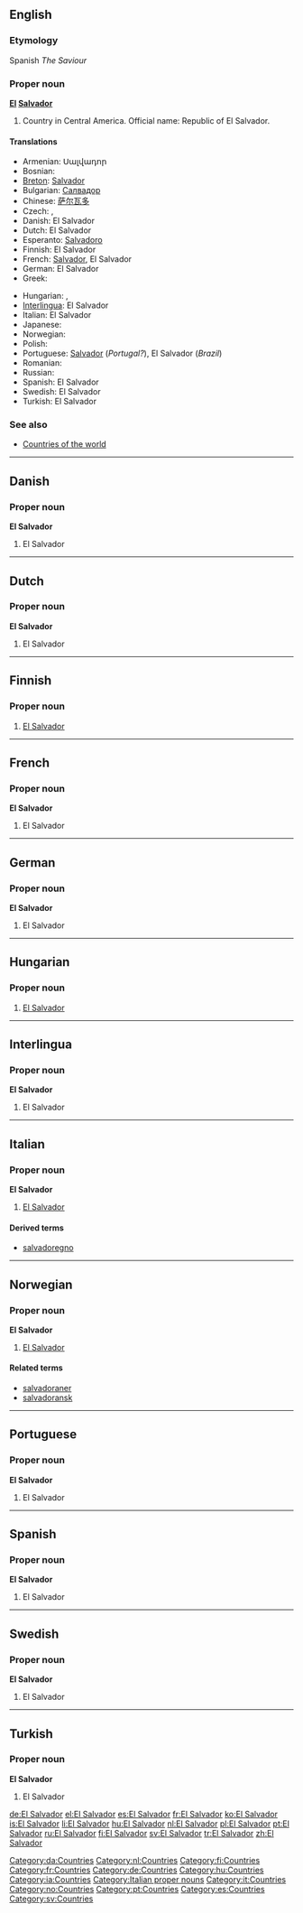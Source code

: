 {{wikipedia}}
==English==

===Etymology===
Spanish ''The Saviour''

===Proper noun===
'''[[El]] [[Salvador]]'''

# Country in Central America. Official name: Republic of El Salvador.

====Translations====
{{trans-top|country in Central America}}
* Armenian: Սալվադոր
* Bosnian: {{t-|bs|Salvador|m}}
* [[Breton]]: [[Salvador]]
* Bulgarian: [[Салвадор]]
* Chinese: [[萨尔瓦多]]
* Czech: {{t-|cs|Salvádor|m}}, {{t-|cs|Salvador|m}}
* Danish: El Salvador
* Dutch: El Salvador
* Esperanto: [[Salvadoro]]
* Finnish: El Salvador
* French: [[Salvador]], El Salvador
* German: El Salvador {{n}}
* Greek: {{t+|el|Ελ Σαλβαδόρ|n|tr=El Salvadór|sc=Grek}}
{{trans-mid}}
* Hungarian: {{t+|hu|El Salvador}}, {{t+|hu|Salvador}}
* [[Interlingua]]: El Salvador
* Italian: El Salvador
* Japanese: {{t-|ja|エルサルバドル|tr=erusarubadoru|sc=Jpan}}
* Norwegian: {{t-|no|El Salvador}}
* Polish: {{t+|pl|Salwador}}
* Portuguese: [[Salvador]] (''Portugal?''), El Salvador (''Brazil'')
* Romanian: {{t-|ro|Salvador|n}}
* Russian: {{t+|ru|Сальвадор|sc=Cyrl}}
* Spanish: El Salvador
* Swedish: El Salvador
* Turkish: El Salvador
{{trans-bottom}}

===See also===
* [[Appendix:Countries of the world|Countries of the world]]

----

==Danish==

===Proper noun===
'''El Salvador'''

# El Salvador

[[Category:da:Countries]]

----

==Dutch==

===Proper noun===
'''El Salvador'''

# El Salvador

[[Category:nl:Countries]]

----

==Finnish==
{{wikipedia|lang=fi}}

===Proper noun===
{{fi-noun|proper=true}}

# [[#English|El Salvador]]

[[Category:fi:Countries]]

----

==French==

===Proper noun===
'''El Salvador'''

# El Salvador

[[Category:fr:Countries]]

----

==German==

===Proper noun===
'''El Salvador''' {{n}}

# El Salvador

[[Category:de:Countries]]

----

==Hungarian==

===Proper noun===
{{infl|hu|proper noun}}

# [[#English|El Salvador]]

[[Category:hu:Countries]]

----

==Interlingua==

===Proper noun===
'''El Salvador'''

# El Salvador

[[Category:ia:Countries]]

----

==Italian==
{{wikipedia|lang=it}}

===Proper noun===
'''El Salvador''' {{m}}

# [[#English|El Salvador]]

====Derived terms====
* [[salvadoregno]]

[[Category:Italian proper nouns]]
[[Category:it:Countries]]

----

==Norwegian==

===Proper noun===
'''El Salvador'''

# [[#English|El Salvador]]

====Related terms====
* [[salvadoraner]]
* [[salvadoransk]]

[[Category:no:Countries]]

----

==Portuguese==

===Proper noun===
'''El Salvador'''

# El Salvador

[[Category:pt:Countries]]

----

==Spanish==

===Proper noun===
'''El Salvador'''

# El Salvador

[[Category:es:Countries]]

----

==Swedish==

===Proper noun===
'''El Salvador'''

# El Salvador

[[Category:sv:Countries]]

----

==Turkish==

===Proper noun===
'''El Salvador'''

# El Salvador

[[de:El Salvador]]
[[el:El Salvador]]
[[es:El Salvador]]
[[fr:El Salvador]]
[[ko:El Salvador]]
[[is:El Salvador]]
[[li:El Salvador]]
[[hu:El Salvador]]
[[nl:El Salvador]]
[[pl:El Salvador]]
[[pt:El Salvador]]
[[ru:El Salvador]]
[[fi:El Salvador]]
[[sv:El Salvador]]
[[tr:El Salvador]]
[[zh:El Salvador]]
